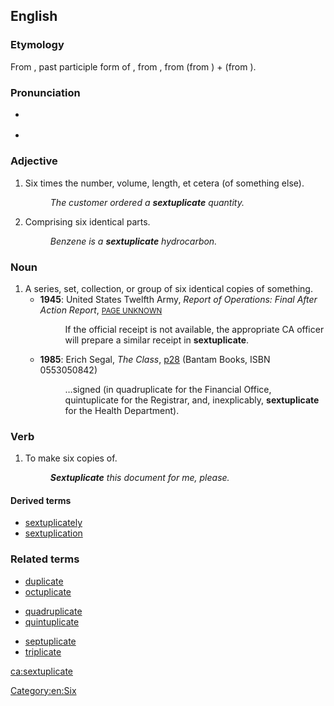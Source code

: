 ==English==

===Etymology===
From {{etyl|la|en}} {{term|sextuplicatus|sextuplicātus|lang=la}}, past participle form of {{term|sextuplicare|sextuplicāre|to [[sextuple]]|lang=la}}, from {{term|sextuplus||[[sixfold]]|lang=la}}, from {{term|sextus||[[sixth]]|lang=la}} (from {{term|sex||[[six]]|lang=la}}) + {{term|-plus||[[-fold]]|lang=la}} (from {{term|plicare||to [[fold]]|lang=la}}).

===Pronunciation===
* {{a|RP}} {{IPA|/sɛksˈtjuːplɪkət/}} {{a|adjective}}
* {{a|RP}} {{IPA|/sɛksˈtjuːplɪkeɪt/}} {{a|verb}}

===Adjective===
{{en-adj|-}}

# Six times the number, volume, length, et cetera (of something else).
#: ''The customer ordered a '''sextuplicate''' quantity.''
# Comprising six identical parts.
#: ''Benzene is a '''sextuplicate''' hydrocarbon.''

===Noun===
{{en-noun}}

# A series, set, collection, or group of six identical copies of something.
#* '''1945''': United States Twelfth Army, ''Report of Operations: Final After Action Report'', [http://www.google.co.uk/books?id=S0EvAAAAMAAJ&q=sextuplicate&dq=sextuplicate&ei=FskkR9u2B46K7QLMsKTqBw&pgis=1 <small>PAGE UNKNOWN</small>]
#*: If the official receipt is not available, the appropriate CA officer will prepare a similar receipt in '''sextuplicate'''.
#* '''1985''': Erich Segal, ''The Class'', [http://www.google.co.uk/books?id=fj6cLKRrruYC&q=sextuplicate&dq=sextuplicate&ei=FskkR9u2B46K7QLMsKTqBw&pgis=1 p28] (Bantam Books, ISBN 0553050842)
#*: …signed (in quadruplicate for the Financial Office, quintuplicate for the Registrar, and, inexplicably, '''sextuplicate''' for the Health Department).

===Verb===
{{en-verb|sextuplicat|es}}

# {{context|transitive}} To make six copies of.
#: '''''Sextuplicate''' this document for me, please.''

====Derived terms====
* [[sextuplicately]]
* [[sextuplication]]

===Related terms===
{{rel-top3}}
* [[duplicate]]
* [[octuplicate]]
{{rel-mid3}}
* [[quadruplicate]]
* [[quintuplicate]]
{{rel-mid3}}
* [[septuplicate]]
* [[triplicate]]
{{rel-bottom}}

[[Category:en:Six]]

[[ca:sextuplicate]]